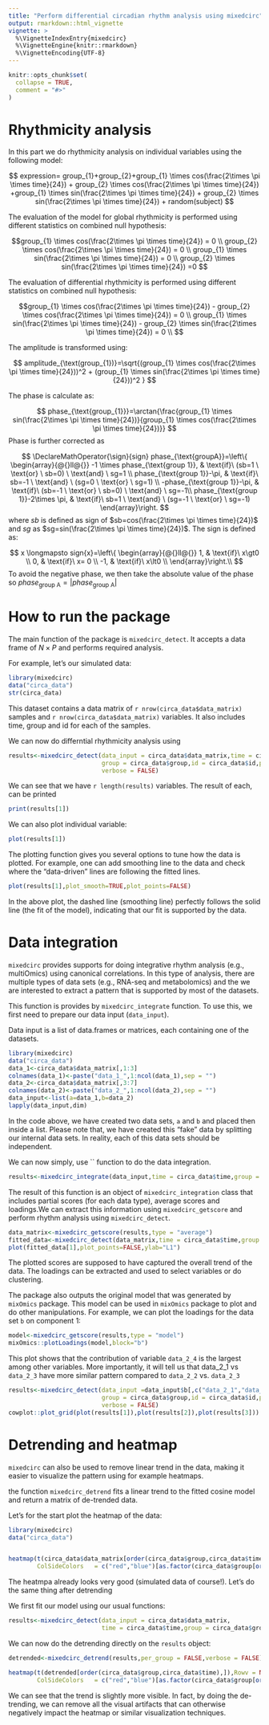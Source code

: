 ```yaml
---
title: "Perform differential circadian rhythm analysis using mixedcirc"
output: rmarkdown::html_vignette
vignette: >
  %\VignetteIndexEntry{mixedcirc}
  %\VignetteEngine{knitr::rmarkdown}
  %\VignetteEncoding{UTF-8}
---
```


```r
knitr::opts_chunk$set(
  collapse = TRUE,
  comment = "#>"
)
```



# Rhythmicity analysis

In this part we do rhythmicity analysis on individual variables using the following model:

$$ 
expression= group_{1}+group_{2}+group_{1} \times cos(\frac{2\times \pi \times time}{24}) + group_{2} \times cos(\frac{2\times \pi \times time}{24}) +group_{1} \times sin(\frac{2\times \pi \times time}{24}) + group_{2} \times sin(\frac{2\times \pi \times time}{24}) + random(subject)
$$

The evaluation of the model for global rhythmicity is performed using different statistics on combined null hypothesis:

$$group_{1} \times cos(\frac{2\times \pi \times time}{24}) = 0 \\
group_{2} \times cos(\frac{2\times \pi \times time}{24}) = 0 \\
group_{1} \times sin(\frac{2\times \pi \times time}{24}) = 0 \\
group_{2} \times sin(\frac{2\times \pi \times time}{24}) =0
$$


The evaluation of differential rhythmicity is performed using different statistics on combined null hypothesis:

$$group_{1} \times cos(\frac{2\times \pi \times time}{24}) - group_{2} \times cos(\frac{2\times \pi \times time}{24}) = 0 \\
group_{1} \times sin(\frac{2\times \pi \times time}{24}) - group_{2} \times sin(\frac{2\times \pi \times time}{24}) = 0 \\
$$


The amplitude is transformed using:


$$
amplitude_{\text(group_{1})}=\sqrt{(group_{1} \times cos(\frac{2\times \pi \times time}{24}))^2 + (group_{1} \times sin(\frac{2\times \pi \times time}{24}))^2 }
$$

The phase is calculate as:

          
$$
phase_{\text{group_{1}}}=\arctan{\frac{group_{1} \times sin(\frac{2\times \pi \times time}{24})}{group_{1} \times cos(\frac{2\times \pi \times time}{24})}}
$$
Phase is further corrected as 


$$
\DeclareMathOperator{\sign}{sign}
phase_{\text{groupA}}=\left\{
  \begin{array}{@{}ll@{}}
     -1 \times phase_{\text{group 1}}, & \text{if}\ (sb=1 \ \text{or} \ sb=0) \ \text{and} \ sg=1 \\
    phase_{\text{group 1}}-\pi, & \text{if}\ sb=-1 \ \text{and} \ (sg=0 \ \text{or} \ sg=1) \\
    -phase_{\text{group 1}}-\pi, & \text{if}\ (sb=-1 \ \text{or} \ sb=0) \ \text{and} \ sg=-1\\
    phase_{\text{group 1}}-2\times \pi, & \text{if}\ sb=1 \ \text{and} \ (sg=-1 \ \text{or} \ sg=-1) 
  \end{array}\right.
$$
where $sb$ is defined as sign of $sb=cos(\frac{2\times \pi \times time}{24})$ and $sg$ as $sg=sin(\frac{2\times \pi \times time}{24})$. The sign is defined as:


$$
x \longmapsto sign{x}=\left\{
  \begin{array}{@{}ll@{}}
    1, & \text{if}\ x\gt0 \\
    0, & \text{if}\ x= 0 \\
    -1, & \text{if}\ x\lt0 \\
  \end{array}\right.\\
$$
To avoid the negative phase, we then take the absolute value of the phase so $phase_{\text{group A}}=|phase_{\text{group A}}|$

# How to run the package

The main function of the package is `mixedcirc_detect`. It accepts a data frame of $N\times P$ and performs required analysis. 

For example, let's our simulated data:

```r
library(mixedcirc)
data("circa_data")
str(circa_data)
```

This dataset contains a data matrix of `r nrow(circa_data$data_matrix)` samples and `r nrow(circa_data$data_matrix)` variables. It also includes time, group and id for each of the samples. 

We can now do differntial rhythmicity analysis using

```r
results<-mixedcirc_detect(data_input = circa_data$data_matrix,time = circa_data$time,
                          group = circa_data$group,id = circa_data$id,period = 24,
                          verbose = FALSE)
```

We can see that we have `r length(results)` variables. The result of each, can be printed

```r
print(results[1])
```
We can also plot individual variable:

```r
plot(results[1])
```

The plotting function gives you several options to tune how the data is plotted. For example, one can add smoothing line to the data and check where the "data-driven" lines are following the fitted lines.

```r
plot(results[1],plot_smooth=TRUE,plot_points=FALSE)
```

In the above plot, the dashed line (smoothing line) perfectly follows the solid line (the fit of the model), indicating that our fit is supported by the data.

# Data integration

`mixedcirc` provides supports for doing integrative rhythm analysis (e.g., multiOmics) using canonical correlations. In this type of analysis, there are multiple types of data sets (e.g., RNA-seq and metabolomics) and the we are interested to extract a pattern that is supported by most of the datasets.

This function is provides by `mixedcirc_integrate` function. To use this, we first need to prepare our data input (`data_input`).

Data input is a list of data.frames or matrices, each containing one of the datasets.


```r
library(mixedcirc)
data("circa_data")
data_1<-circa_data$data_matrix[,1:3]
colnames(data_1)<-paste("data_1_",1:ncol(data_1),sep = "")
data_2<-circa_data$data_matrix[,3:7]
colnames(data_2)<-paste("data_2_",1:ncol(data_2),sep = "")
data_input<-list(a=data_1,b=data_2)
lapply(data_input,dim)
```

In the code above, we have created two data sets, `a` and `b` and placed then inside a list. Please note that, we have created this "fake" data by splitting our internal data sets. In reality, each of this data sets should be independent.


We can now simply, use `` function to do the data integration.

```r
results<-mixedcirc_integrate(data_input,time = circa_data$time,group = circa_data$group,id = circa_data$id)
```

The result of this function is an object of `mixedcirc_integration` class that includes partial scores (for each data type), average scores and loadings.We can extract this information using `mixedcirc_getscore` and perform rhythm analysis using `mixedcirc_detect`. 

```r
data_matrix<-mixedcirc_getscore(results,type = "average")
fitted_data<-mixedcirc_detect(data_matrix,time = circa_data$time,group = circa_data$group,id = circa_data$id)
plot(fitted_data[1],plot_points=FALSE,ylab="L1")
```

The plotted scores are supposed to have captured the overall trend of the data. The loadings can be extracted and used to select variables or do clustering.

The package also outputs the original model that was generated by `mixOmics` package. This model can be used in `mixOmics` package to plot and do other manipulations. For example, we can plot the loadings for the data set `b` on component 1:

```r
model<-mixedcirc_getscore(results,type = "model")
mixOmics::plotLoadings(model,block="b")
```

This plot shows that the contribution of variable `data_2_4` is the largest among other variables. More importantly, it will tell us that data_2_1 vs `data_2_3` have more similar pattern compared to `data_2_2` vs. `data_2_3`

```r
results<-mixedcirc_detect(data_input =data_input$b[,c("data_2_1","data_2_2","data_2_4"),drop=F],time = circa_data$time,
                          group = circa_data$group,id = circa_data$id,period = 24,
                          verbose = FALSE)
cowplot::plot_grid(plot(results[1]),plot(results[2]),plot(results[3]))

```
# Detrending and heatmap

`mixedcirc` can also be used to remove linear trend in the data, making it easier to visualize the pattern using for example heatmaps.

the function `mixedcirc_detrend` fits a linear trend to the fitted cosine model and return a matrix of de-trended data.

Let's for the start plot the heatmap of the data:

```r

library(mixedcirc)
data("circa_data")


heatmap(t(circa_data$data_matrix[order(circa_data$group,circa_data$time),]),Rowv = NA,Colv = NA,
        ColSideColors   = c("red","blue")[as.factor(circa_data$group[order(circa_data$group)])])

```

The heatmpa already looks very good (simulated data of course!). Let's do the same thing after detrending

We first fit our model using our usual functions:

```r


results<-mixedcirc_detect(data_input = circa_data$data_matrix,
                          time = circa_data$time,group = circa_data$group,id = circa_data$id,period = 24,verbose = FALSE)

```

We can now do the detrending directly on the `results` object:

```r

detrended<-mixedcirc_detrend(results,per_group = FALSE,verbose = FALSE)

heatmap(t(detrended[order(circa_data$group,circa_data$time),]),Rowv = NA,Colv = NA,
        ColSideColors   = c("red","blue")[as.factor(circa_data$group[order(circa_data$group)])])
```

We can see that the trend is slightly more visible. In fact, by doing the de-trending, we can remove all the visual artifacts that can otherwise negatively impact the heatmap or similar visualization techniques.
